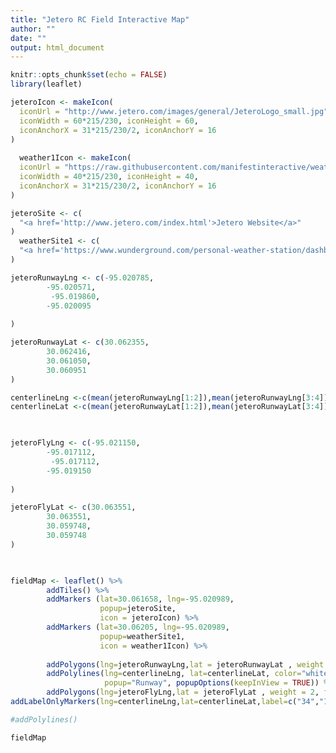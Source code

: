 ```yaml
---
title: "Jetero RC Field Interactive Map"
author: ""
date: ""
output: html_document
---
```


```r
knitr::opts_chunk$set(echo = FALSE)
library(leaflet)
```

```r

jeteroIcon <- makeIcon(
  iconUrl = "http://www.jetero.com/images/general/JeteroLogo_small.jpg",
  iconWidth = 60*215/230, iconHeight = 60,
  iconAnchorX = 31*215/230/2, iconAnchorY = 16
)
  
  weather1Icon <- makeIcon(
  iconUrl = "https://raw.githubusercontent.com/manifestinteractive/weather-underground-icons/HEAD/dist/icons/black/png/256x256/tstorms.png",
  iconWidth = 40*215/230, iconHeight = 40,
  iconAnchorX = 31*215/230/2, iconAnchorY = 16
)
```

```r
jeteroSite <- c(
  "<a href='http://www.jetero.com/index.html'>Jetero Website</a>"
)  
  weatherSite1 <- c(
  "<a href='https://www.wunderground.com/personal-weather-station/dashboard?ID=KTXDAYTO35'>Weather 1</a>"
)
```

```r
jeteroRunwayLng <- c(-95.020785,
        -95.020571,
         -95.019860,
        -95.020095
        
)

jeteroRunwayLat <- c(30.062355,
        30.062416, 
        30.061050,
        30.060951
)

centerlineLng <-c(mean(jeteroRunwayLng[1:2]),mean(jeteroRunwayLng[3:4]))
centerlineLat <-c(mean(jeteroRunwayLat[1:2]),mean(jeteroRunwayLat[3:4]))       

  
```


```r
jeteroFlyLng <- c(-95.021150,
        -95.017112,
         -95.017112,
        -95.019150
        
)

jeteroFlyLat <- c(30.063551,
        30.063551, 
        30.059748,
        30.059748
)

  
```

```r

fieldMap <- leaflet() %>% 
        addTiles() %>%
        addMarkers (lat=30.061658, lng=-95.020989,
                    popup=jeteroSite,
                    icon = jeteroIcon) %>%  
        addMarkers (lat=30.06205, lng=-95.020989,
                    popup=weatherSite1,
                    icon = weather1Icon) %>%  
        
        addPolygons(lng=jeteroRunwayLng,lat = jeteroRunwayLat , weight = 2, fillColor = "black", fillOpacity=1,color="black", opacity = 1) %>%
        addPolylines(lng=centerlineLng, lat=centerlineLat, color="white",opacity = 1,dashArray = "4", weight=3,
                     popup="Runway", popupOptions(keepInView = TRUE)) %>%
        addPolygons(lng=jeteroFlyLng,lat = jeteroFlyLat , weight = 2, fillColor = "green", color="red",popup = "Flyover Area", popupOptions(keepInView = TRUE)) %>%
addLabelOnlyMarkers(lng=centerlineLng,lat=centerlineLat,label=c("34","16"), labelOptions=labelOptions(noHide = T, textOnly = F, direction="center",style=list("color"="black","font-size"="10px")))

#addPolylines()

fieldMap

```


